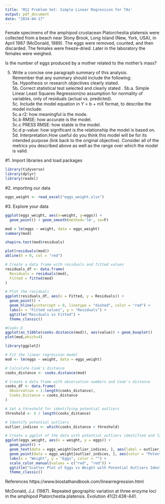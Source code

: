 ```yaml
---
title: 'M12 Problem Set: Simple Linear Regression for TAs'
output: pdf_document
date: "2024-04-17"
---
```


Female specimens of the amphipod crustacean Platorchestia platensis were collected from a beach near Stony Brook, Long Island (New, York, USA), in April 1987 (McDonald, 1989). The eggs were removed, counted, and then discarded. The females were freeze-dried. Later in the laboratory the females were weighed.

Is the number of eggs produced by a mother related to the mother's mass?

5. Write a concise one paragraph summary of this analysis.  
Remember that any summary should include the following:  
5a. Hypothesis or research objectives clearly stated.  
5b. Correct statistical test selected and clearly stated  .
  5b.a. Simple Linear Least Squares Regression(no assumption for normality of variables, only of residuals (actual vs. predicted).  
5c. Include the model equation in Y = b + mX format, to describe the model include:  
  5c.a r2: how meaningful is the mode.  
  5c.b RMSE: how accurate is the model.  
  5c.c PRESS RMSE: how stable is the model.  
  5c.d p-value: how significant is the relationship the model is based on.  
5d. Interpretation.How useful do you think this model will be for its intended purpose (link back to the original objective). Consider all of the metrics you described above as well as the range over which the model is valid.  



#1. Import libraries and load packages
```r
library(tidyverse)
library(dplyr)
library(readxl)
```


#2. importing our data
```r
eggs_weight <- read_excel("eggs_weight.xlsx")
```

#3. Explore your data
```r
ggplot(eggs_weight, aes(x=weight, y=eggs)) +
  geom_point() + geom_smooth(method='lm', se=F)
```


```r
mod = lm(eggs ~ weight, data = eggs_weight)
summary(mod)
```


```r
shapiro.test(mod$residuals)
```


```r
plot(residuals(mod))
abline(h = 0, col = "red")
```


```r
# Create a data frame with residuals and fitted values
residuals_df <- data.frame(
  Residuals = residuals(mod),
  Fitted = fitted(mod)
)

# Plot the residuals
ggplot(residuals_df, aes(x = Fitted, y = Residuals)) +
  geom_point() +
  geom_hline(yintercept = 0, linetype = "dashed", color = "red") +
  labs(x = "Fitted values", y = "Residuals") +
  ggtitle("Residuals vs Fitted") +
  theme_classic()
```


```r
#Cooks D
ggplot(as_tibble(cooks.distance(mod)), aes(value)) + geom_boxplot()
plot(mod,which=4)
```


```r
library(ggplot2)

# Fit the linear regression model
mod <- lm(eggs ~ weight, data = eggs_weight)

# Calculate Cook's distance
cooks_distance <- cooks.distance(mod)

# Create a data frame with observation numbers and Cook's distance
cooks_df <- data.frame(
  Observation = 1:length(cooks_distance),
  Cooks_Distance = cooks_distance
)

# Set a threshold for identifying potential outliers
threshold <- 4 / length(cooks_distance)

# Identify potential outliers
outlier_indices <- which(cooks_distance > threshold)

# Create a ggplot of the data with potential outliers identified and labeled
ggplot(eggs_weight, aes(x = weight, y = eggs)) +
  geom_point() +
  geom_text(data = eggs_weight[outlier_indices, ], aes(label = outlier_indices), hjust = -0.2, vjust = 0.5, size = 3) +
  geom_point(data = eggs_weight[outlier_indices, ], aes(color = "Potential Outliers"), size = 3) +
  labs(x = "Weight", y = "Eggs", color = "") +
  scale_color_manual(values = c("red", "red")) +
  ggtitle("Scatter Plot of Eggs vs Weight with Potential Outliers Identified") +
  theme_classic()
```


References
https://www.biostathandbook.com/linearregression.html

McDonald, J.J. (1987). Repeated geographic variation at three enzyme loci in the amphipod Platorchestia platensis. Evolution 41(2):438-441.
